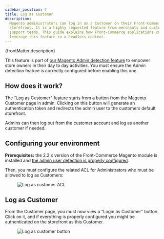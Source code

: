 ```yaml
---
sidebar_position: 7
title: Log as Customer
description:
  Magento administrators can log in as a Customer on their Front-Commerce
  storefront. It is a highly requested feature from merchants and customer
  support teams. This guide explains how Front-Commerce applications can
  leverage this feature in a headless context.
---
```



<SinceVersion tag="2.3" />
<p>{frontMatter.description}</p>

This feature is part of
[our Magento Admin detection feature](/docs/2.x/magento2/detect-admin-users) to
empower store owners in their day to day activities. You must ensure the Admin
detection feature is correctly configured before enabling this one.

## How does it work?

The "Log as Customer" feature starts from a button from the Magento Customer
page in admin. Clicking on this button will generate an authentication token and
redirects the admin user to the customers default storefront.

Admins can then log out from the customer account and log as another customer if
needed.

## Configuring your environment

**Prerequisites:** the 2.2.x version of the Front-Commerce Magento module is
installed and
[the admin user detection is properly configured](/docs/2.x/magento2/detect-admin-users#configuring-your-environment).

Then, you must configure the related ACL for Administrators who must be allowed
to log as Customers:

<Figure>

![Log as customer ACL](./assets/admin-log-as-customer-acl.png)

</Figure>

## Log as Customer

From the Customer page, you must now view a "Login as Customer" button. Click on
it, and if everything is properly configured you might be authenticated on the
storefront as this Customer.

<Figure>

![Log as customer button](./assets/admin-log-as-customer-button.png)

</Figure>
